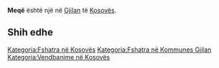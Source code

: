 {{Fshat në 
 | Emri                = Meqë
 | EmriAlt                = 
 | NAME_SHORT_FORM=      
 | NAME_GENERIC=      
 | NAME_SORT_NAME_RO=      MEQE
 | FULL_NAME_RO = Meqë
 | FULL_NAME_ND_RO=Meqe
 | SORT_NAME_RG=MEQE
 | FULL_NAME_RG=Meqë
 | FULL_NAME_ND_RG=Meqe
 | SRP_NAME_SHORT_FORM=      
 | SRP_NAME_GENERIC=      
 | SRP_NAME_SORT_NAME_RO=      
 | SRP_FULL_NAME_RO = 
 | SRP_FULL_NAME_ND_RO=
 | SRP_SORT_NAME_RG=
 | SRP_FULL_NAME_RG=
 | SRP_FULL_NAME_ND_RG=
 | Emri (Rasa dhanore) = 
 | Figura              = 
 | Shteti              = Kosovo
 | Komuna              = Gjilan
 | Kodi postar         = 
 | Sipërfaqja          = 

 | Popullsia           = 

 | Regj. i popullsisë  = 
 | Dend. e popullsisë  = 
 | Faqja zyrtare       = 
 <!--- Koordinatat ----> 
 | Gjerësia            = 42.4575
 | Gjatësia            = 20.499722
 | Lartësia            = 
}}
'''Meqë''' është një [[]] në [[Gjilan]] të [[Kosovës]].

<!-- == Gjeografia == -->
<!-- == Historia == -->
<!-- == Demografia == -->
== Shih edhe ==
{{Komuna Gjilan}}
{{Kosovo-Administrata-Cung}}

[[Kategoria:Fshatra në Kosovës]]
[[Kategoria:Fshatra në Kommunes Gjilan]]
[[Kategoria:Vendbanime në Kosovës]]